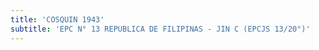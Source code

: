 ```yaml
---
title: 'COSQUIN 1943'
subtitle: 'EPC N° 13 REPUBLICA DE FILIPINAS - JIN C (EPCJS 13/20°)'
---
```


#
